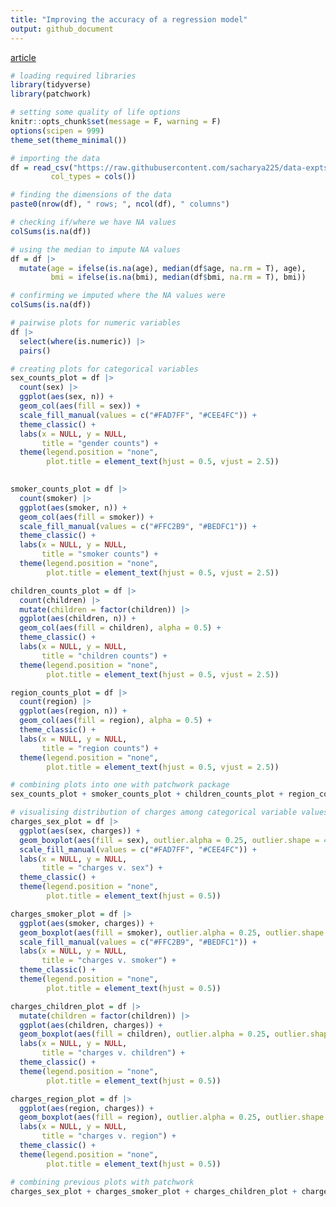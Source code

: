 ```yaml
---
title: "Improving the accuracy of a regression model"
output: github_document
---
```


[article](https://towardsdatascience.com/how-to-improve-the-accuracy-of-a-regression-model-3517accf8604)

```r
# loading required libraries
library(tidyverse)
library(patchwork)

# setting some quality of life options
knitr::opts_chunk$set(message = F, warning = F)
options(scipen = 999)
theme_set(theme_minimal())
```

```r
# importing the data
df = read_csv("https://raw.githubusercontent.com/sacharya225/data-expts/master/Health%20Insurance%20Cost%20Prediction/insurance.csv",
         col_types = cols())
```

```r
# finding the dimensions of the data
paste0(nrow(df), " rows; ", ncol(df), " columns")
```

```r
# checking if/where we have NA values
colSums(is.na(df))
```

```r
# using the median to impute NA values
df = df |>
  mutate(age = ifelse(is.na(age), median(df$age, na.rm = T), age),
         bmi = ifelse(is.na(bmi), median(df$bmi, na.rm = T), bmi))

# confirming we imputed where the NA values were
colSums(is.na(df))
```

```r
# pairwise plots for numeric variables
df |>
  select(where(is.numeric)) |>
  pairs()
```

```r
# creating plots for categorical variables
sex_counts_plot = df |>
  count(sex) |>
  ggplot(aes(sex, n)) +
  geom_col(aes(fill = sex)) +
  scale_fill_manual(values = c("#FAD7FF", "#CEE4FC")) +
  theme_classic() +
  labs(x = NULL, y = NULL,
       title = "gender counts") +
  theme(legend.position = "none",
        plot.title = element_text(hjust = 0.5, vjust = 2.5))
  

smoker_counts_plot = df |>
  count(smoker) |>
  ggplot(aes(smoker, n)) +
  geom_col(aes(fill = smoker)) +
  scale_fill_manual(values = c("#FFC2B9", "#BEDFC1")) +
  theme_classic() +
  labs(x = NULL, y = NULL,
       title = "smoker counts") +
  theme(legend.position = "none",
        plot.title = element_text(hjust = 0.5, vjust = 2.5))

children_counts_plot = df |>
  count(children) |>
  mutate(children = factor(children)) |>
  ggplot(aes(children, n)) +
  geom_col(aes(fill = children), alpha = 0.5) +
  theme_classic() +
  labs(x = NULL, y = NULL,
       title = "children counts") +
  theme(legend.position = "none",
        plot.title = element_text(hjust = 0.5, vjust = 2.5))

region_counts_plot = df |>
  count(region) |>
  ggplot(aes(region, n)) +
  geom_col(aes(fill = region), alpha = 0.5) +
  theme_classic() +
  labs(x = NULL, y = NULL,
       title = "region counts") +
  theme(legend.position = "none",
        plot.title = element_text(hjust = 0.5, vjust = 2.5))
```

```r
# combining plots into one with patchwork package
sex_counts_plot + smoker_counts_plot + children_counts_plot + region_counts_plot
```

```r
# visualising distribution of charges among categorical variable values
charges_sex_plot = df |>
  ggplot(aes(sex, charges)) +
  geom_boxplot(aes(fill = sex), outlier.alpha = 0.25, outlier.shape = 4) +
  scale_fill_manual(values = c("#FAD7FF", "#CEE4FC")) +
  labs(x = NULL, y = NULL,
       title = "charges v. sex") +
  theme_classic() +
  theme(legend.position = "none",
        plot.title = element_text(hjust = 0.5))

charges_smoker_plot = df |>
  ggplot(aes(smoker, charges)) +
  geom_boxplot(aes(fill = smoker), outlier.alpha = 0.25, outlier.shape = 4) +
  scale_fill_manual(values = c("#FFC2B9", "#BEDFC1")) +
  labs(x = NULL, y = NULL,
       title = "charges v. smoker") +
  theme_classic() +
  theme(legend.position = "none",
        plot.title = element_text(hjust = 0.5))

charges_children_plot = df |>
  mutate(children = factor(children)) |>
  ggplot(aes(children, charges)) +
  geom_boxplot(aes(fill = children), outlier.alpha = 0.25, outlier.shape = 4, alpha = 0.5) +
  labs(x = NULL, y = NULL,
       title = "charges v. children") +
  theme_classic() +
  theme(legend.position = "none",
        plot.title = element_text(hjust = 0.5))

charges_region_plot = df |>
  ggplot(aes(region, charges)) +
  geom_boxplot(aes(fill = region), outlier.alpha = 0.25, outlier.shape = 4, alpha = 0.5) +
  labs(x = NULL, y = NULL,
       title = "charges v. region") +
  theme_classic() +
  theme(legend.position = "none",
        plot.title = element_text(hjust = 0.5))
```

```r
# combining previous plots with patchwork
charges_sex_plot + charges_smoker_plot + charges_children_plot + charges_region_plot
```


























































